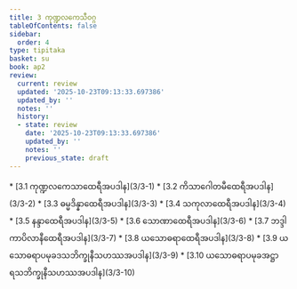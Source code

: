 ```yaml
---
title: 3 ကုဏ္ဍလကေသီဝဂ္ဂ
tableOfContents: false
sidebar:
  order: 4
type: tipitaka
basket: su
book: ap2
review:
  current: review
  updated: '2025-10-23T09:13:33.697386'
  updated_by: ''
  notes: ''
  history:
  - state: review
    date: '2025-10-23T09:13:33.697386'
    updated_by: ''
    notes: ''
    previous_state: draft
---
```



<ReviewStatus review={frontmatter.review} showDetails={true} />

<HypothesisAnnotation frontmatter={frontmatter} />

<DynamicBreadcrumb />



<TableOfContents book="ap2" section="3">
* [3.1 ကုဏ္ဍလကေသာထေရီအပဒါန](3/3-1)
* [3.2 ကိသာဂေါတမီထေရီအပဒါန](3/3-2)
* [3.3 ဓမ္မဒိန္နာထေရီအပဒါန](3/3-3)
* [3.4 သကုလာထေရီအပဒါန](3/3-4)
* [3.5 နန္ဒာထေရီအပဒါန](3/3-5)
* [3.6 သောဏာထေရီအပဒါန](3/3-6)
* [3.7 ဘဒ္ဒါကာပိလာနီထေရီအပဒါန](3/3-7)
* [3.8 ယသောဓရာထေရီအပဒါန](3/3-8)
* [3.9 ယသောဓရာပမုခဒသဘိက္ခုနီသဟဿအပဒါန](3/3-9)
* [3.10 ယသောဓရာပမုခအဋ္ဌာရသဘိက္ခုနီသဟဿအပဒါန](3/3-10)
</TableOfContents>